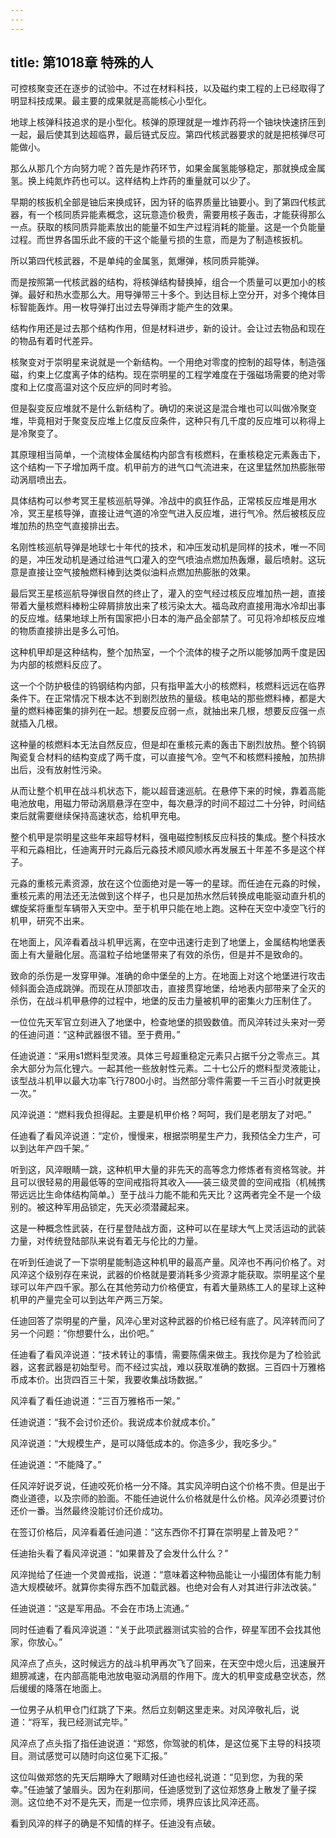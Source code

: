 ```yaml
---
---
---
```

title: 第1018章 特殊的人
---



可控核聚变还在逐步的试验中。不过在材料科技，以及磁约束工程的上已经取得了明显科技成果。最主要的成果就是高能核心小型化。

地球上核弹科技追求的是小型化。核弹的原理就是一堆炸药将一个铀块快速挤压到一起，最后使其到达超临界，最后链式反应。第四代核武器要求的就是把核弹尽可能做小。

那么从那几个方向努力呢？首先是炸药环节，如果金属氢能够稳定，那就换成金属氢。换上纯氮炸药也可以。这样结构上炸药的重量就可以少了。

早期的核扳机全部是铀后来换成钚，因为钚的临界质量比铀要小。到了第四代核武器，有一个核同质异能素概念，这玩意造价极贵，需要用核子轰击，才能获得那么一点。获取的核同质异能素放出的能量不如生产过程消耗的能量。这是一个负能量过程。而世界各国乐此不疲的干这个能量亏损的生意，而是为了制造核扳机。

所以第四代核武器，不是单纯的金属氢，氮爆弹，核同质异能弹。

而是按照第一代核武器的结构，将核弹结构替换掉，组合一个质量可以更加小的核弹。最好和热水壶那么大。用导弹带三十多个。到达目标上空分开，对多个掩体目标智能轰炸。用一枚导弹打出过去导弹雨才能产生的效果。

结构作用还是过去那个结构作用，但是材料进步，新的设计。会让过去物品和现在的物品有着时代差异。

核聚变对于崇明星来说就是一个新结构。一个用绝对零度的控制的超导体，制造强磁，约束上亿度离子体的结构。现在崇明星的工程学难度在于强磁场需要的绝对零度和上亿度高温对这个反应炉的同时考验。

但是裂变反应堆就不是什么新结构了。确切的来说这是混合堆也可以叫做冷聚变堆，毕竟相对于聚变反应堆上亿度反应条件，这种只有几千度的反应堆可以称得上是冷聚变了。

其原理相当简单，一个流梭体金属结构内部含有核燃料，在重核稳定元素轰击下，这个结构一下子增加两千度。机甲前方的进气口气流进来，在这里猛然加热膨胀带动涡扇喷出去。

具体结构可以参考冥王星核巡航导弹。冷战中的疯狂作品，正常核反应堆是用水冷，冥王星核导弹，直接让进气道的冷空气进入反应堆，进行气冷。然后被核反应堆加热的热空气直接排出去。

名刚性核巡航导弹是地球七十年代的技术，和冲压发动机是同样的技术，唯一不同的是，冲压发动机是通过给进气口灌入的空气喷油点燃加热轰爆，最后喷射。这玩意是直接让空气接触燃料棒到达类似油料点燃加热膨胀的效果。

最后冥王星核巡航导弹很自然的终止了，灌入的空气经过核反应堆加热一趟，直接带着大量核燃料棒粉尘碎屑排放出来了核污染太大。福岛政府直接用海水冷却出事的反应堆。结果地球上所有国家把小日本的海产品全部禁了。可见将冷却核反应堆的物质直接排出是多么可怕。

这种机甲却是这种结构，整个加热室，一个个流体的梭子之所以能够加两千度是因为内部的核燃料反应了。

这一个个防护极佳的钨钢结构内部，只有指甲盖大小的核燃料，核燃料远远在临界条件下。在正常情况下根本达不到剧烈放热的量级。核电站的那些燃料棒，都是大量的燃料棒密集的排列在一起。想要反应弱一点，就抽出来几根，想要反应强一点就插入几根。

这种量的核燃料本无法自然反应，但是却在重核元素的轰击下剧烈放热。整个钨钢陶瓷复合材料的结构变成了两千度，可以直接气冷。空气不和核燃料接触，加热排出后，没有放射性污染。

从而让整个机甲在战斗机状态下，能以超音速巡航。在悬停下来的时候，靠着高能电池放电，用磁力带动涡扇悬浮在空中，每次悬浮的时间不超过二十分钟，时间结束后就需要继续保持高速状态，给机甲充电。

整个机甲是崇明星这些年来超导材料，强电磁控制核反应科技的集成。整个科技水平和元淼相比，任迪离开时元淼后元淼技术顺风顺水再发展五十年差不多是这个样子。

元淼的重核元素资源，放在这个位面绝对是一等一的星球。而任迪在元淼的时候，重核元素的用法还无法做到这个样子，也只是加热水然后转换成电能驱动直升机的螺旋桨将重型车辆带入天空中。至于机甲只能在地上跑。这种在天空中凌空飞行的机甲，研究不出来。

在地面上，风淬看着战斗机甲远离，在空中迅速行走到了地堡上，金属结构地堡表面上有大量融化层。高温粒子给地堡带来了有效的杀伤，但是并不是致命的。

致命的杀伤是一发穿甲弹。准确的命中堡垒的上方。在地面上对这个地堡进行攻击倾斜面会造成跳弹。而现在从顶部攻击，直接贯穿地堡，给地表内部带来了全灭的杀伤，在战斗机甲悬停的过程中，地堡的反击力量被机甲的密集火力压制住了。

一位位先天军官立刻进入了地堡中，检查地堡的损毁数值。而风淬转过头来对一旁的任迪问道：“这种武器很不错。至于费用。”

任迪说道：“采用s1燃料型灵液。具体三号超重稳定元素只占据千分之零点三。其余大部分为氚化锂六。一起其他一些放射性元素。二十七公斤的燃料型灵液能让，该型战斗机甲以最大功率飞行7800小时。当然部分零件需要一千三百小时就更换一次。”

风淬说道：“燃料我负担得起。主要是机甲价格？呵呵，我们是老朋友了对吧。”

任迪看了看风淬说道：“定价，慢慢来，根据崇明星生产力，我预估全力生产，可以到达年产四千架。”

听到这，风淬眼睛一跳，这种机甲大量的非先天的高等念力修炼者有资格驾驶。并且可以很轻易的用最低等的空间戒指将其收入——装三级灵兽的空间戒指（机械携带远远比生命体结构简单。）至于战斗力能不能和先天比？这两者完全不是一个级别的。被这种军用品锁定，先天必须潜藏起来。

这是一种概念性武装，在行星登陆战方面，这种可以在星球大气上灵活运动的武装力量，对传统登陆部队来说有着无与伦比的力量。

在听到任迪说了一下崇明星能制造这种机甲的最高产量。风淬也不再问价格了。对风淬这个级别存在来说，武器的价格就是要消耗多少资源才能获取。崇明星这个星球可以年产四千家。那么在其他劳动力价格便宜，有着大量熟练工人的星球上这种机甲的产量完全可以到达年产两三万架。

任迪回答了崇明星的产量，风淬心里对这种武器的价格已经有底了。风淬转而问了另一个问题：“你想要什么，出价吧。”

任迪看了看风淬说道：“技术转让的事情，需要陈儒来做主。我找你是为了检验武器，这套武器是初始型号。而不经过实战，难以获取准确的数据。三百四十万雅格币成本价。出货四百三十架，我要收集战场数据。”

风淬看了看任迪说道：“三百万雅格币一架。”

任迪说道：“我不会讨价还价。我说成本价就成本价。”

风淬说道：“大规模生产，是可以降低成本的。你造多少，我吃多少。”

任迪说道：“不能降了。”

任风淬好说歹说，任迪咬死价格一分不降。其实风淬明白这个价格不贵。但是出于商业道德，以及宗师的脸面。不能任迪说什么价格就是什么价格。风淬必须要讨价还价一番。当然最终没能讨价还价成功。

在签订价格后，风淬看着任迪问道：“这东西你不打算在崇明星上普及吧？”

任迪抬头看了看风淬说道：“如果普及了会发什么什么？”

风淬抛给了任迪一个灵兽戒指，说道：“意味着这种物品能让一小撮团体有能力制造大规模破坏。就算你卖得东西不加载武器。也绝对会有人对其进行非法改装。”

任迪说道：“这是军用品。不会在市场上流通。”

同时任迪看了看风淬说道：“关于此项武器测试实验的合作，碎星军团不会找其他家，你放心。”

风淬点了点头，这时候远方的战斗机甲再次飞了回来，在天空中熄火后，迅速展开翅膀减速，在内部高能电池放电驱动涡扇的作用下。庞大的机甲变成悬空状态，然后缓缓的降落在地面上。

一位男子从机甲仓门红跳了下来。然后立刻朝这里走来。对风淬敬礼后，说道：“将军，我已经测试完毕。”

风淬点了点头指了指任迪说道：“郑悠，你驾驶的机体，是这位冕下主导的科技项目。测试感觉可以随时向这位冕下汇报。”

这位叫做郑悠的先天后期睁大了眼睛对任迪也经礼说道：“见到您，为我的荣幸。”任迪皱了皱眉头。因为在刹那间，任迪感觉到了这位郑悠身上散发了量子探测。这位绝不对不是先天，而是一位宗师，境界应该比风淬还高。

看到风淬的样子的确是不知情的样子。任迪没有点破。